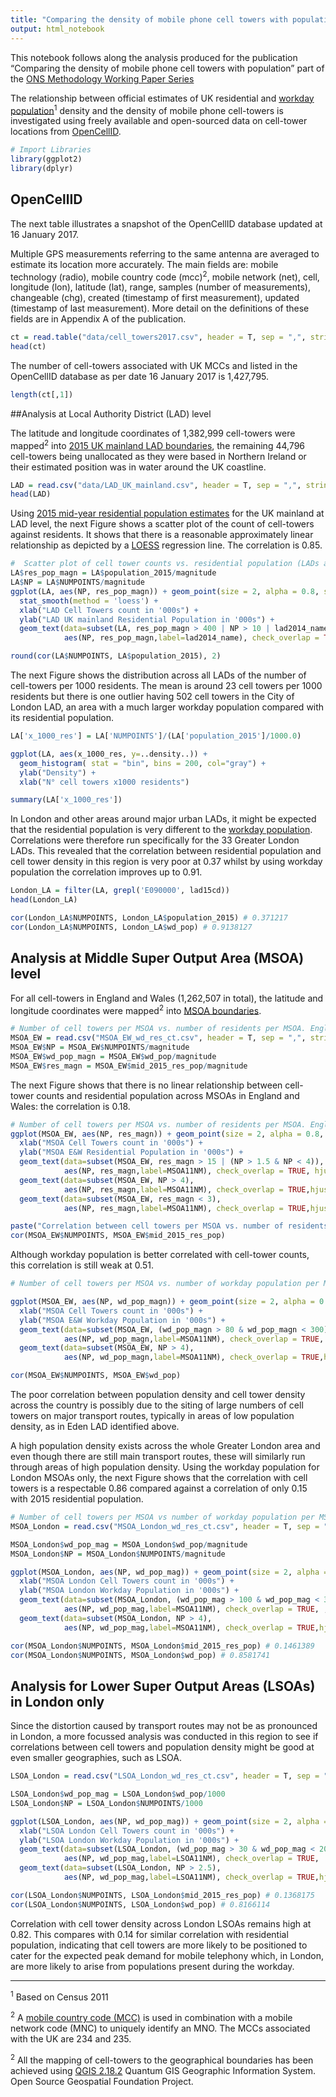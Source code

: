 ```yaml
---
title: "Comparing the density of mobile phone cell towers with population: Analysis"
output: html_notebook
---
```


This notebook follows along the analysis produced for the publication "Comparing the density of mobile phone cell towers with population" part of the [ONS Methodology Working Paper Series]()

The relationship between official estimates of UK residential and [workday population](https://www.ons.gov.uk/peoplepopulationandcommunity/populationandmigration/populationestimates/articles/theworkdaypopulationofenglandandwales/2013-10-31#data)<sup>1</sup> density and the density of mobile phone cell-towers is investigated using freely available and open-sourced data on cell-tower locations from [OpenCellID](https://opencellid.org/).

```r
# Import Libraries 
library(ggplot2)
library(dplyr)
```


## OpenCellID 

The next table illustrates a snapshot of the OpenCellID database updated at 16 January 2017. 

Multiple GPS measurements referring to the same antenna are averaged to estimate its location more accurately. The main fields are: mobile technology (radio), mobile country code (mcc)<sup>2</sup>, mobile network (net), cell, longitude (lon), latitude (lat), range, samples (number of measurements), changeable (chg), created (timestamp of first measurement), updated (timestamp of last measurement). More detail on the definitions of these fields are in Appendix A of the publication.

```r
ct = read.table("data/cell_towers2017.csv", header = T, sep = ",", stringsAsFactors = F)
head(ct)
```

The number of cell-towers associated with UK MCCs and listed in the OpenCellID database as per date 16 January 2017 is 1,427,795.

```r
length(ct[,1])
```


##Analysis at Local Authority District (LAD) level 

The latitude and longitude coordinates of 1,382,999 cell-towers were mapped<sup>2</sup> into [2015 UK mainland LAD boundaries](http://geoportal.statistics.gov.uk/datasets?q=LAD%20Boundaries%202015&sort=name), the remaining 44,796 cell-towers being unallocated as they were based in Northern Ireland or their estimated position was in water around the UK coastline. 

```r
LAD = read.csv("data/LAD_UK_mainland.csv", header = T, sep = ",", stringsAsFactors = F)
head(LAD)
```

Using [2015 mid-year residential population estimates](https://www.ons.gov.uk/peoplepopulationandcommunity/populationandmigration/populationestimates/datasets/populationestimatesforukenglandandwalesscotlandandnorthernireland) for the UK mainland at LAD level, the next Figure shows a scatter plot of the count of cell-towers against residents. It shows that there is a reasonable approximately linear relationship as depicted by a [LOESS](https://en.wikipedia.org/wiki/Local_regression) regression line. The correlation is 0.85.

```r
#  Scatter plot of cell tower counts vs. residential population (LADs across UK mainland)
LA$res_pop_magn = LA$population_2015/magnitude
LA$NP = LA$NUMPOINTS/magnitude
ggplot(LA, aes(NP, res_pop_magn)) + geom_point(size = 2, alpha = 0.8, stroke= 0) + 
  stat_smooth(method = 'loess') +
  xlab("LAD Cell Towers count in '000s") +
  ylab("LAD UK mainland Residential Population in '000s") +
  geom_text(data=subset(LA, res_pop_magn > 400 | NP > 10 | lad2014_name == "City of London"),
            aes(NP, res_pop_magn,label=lad2014_name), check_overlap = TRUE, hjust=-0.1, vjust=0, size = 4)
```

```r
round(cor(LA$NUMPOINTS, LA$population_2015), 2)
```

The next Figure shows the distribution across all LADs of the number of cell-towers per 1000 residents. The mean is around 23 cell towers per 1000 residents but there is one outlier having 502 cell towers in the City of London LAD, an area with a much larger workday population compared with its residential population.

```r
LA['x_1000_res'] = LA['NUMPOINTS']/(LA['population_2015']/1000.0)

ggplot(LA, aes(x_1000_res, y=..density..)) + 
  geom_histogram( stat = "bin", bins = 200, col="gray") +
  ylab("Density") +
  xlab("N° cell towers x1000 residents")
```

```r
summary(LA['x_1000_res'])
```

In London and other areas around major urban LADs, it might be expected that the residential population is very different to the [workday population](https://www.ons.gov.uk/peoplepopulationandcommunity/populationandmigration/populationestimates/articles/theworkdaypopulationofenglandandwales/2013-10-31#data). Correlations were therefore run specifically for the 33 Greater London LADs. This revealed that the correlation between residential population and cell tower density in this region is very poor at 0.37 whilst by using workday population the correlation improves up to 0.91.  

```r
London_LA = filter(LA, grepl('E090000', lad15cd))
head(London_LA)
```
```r
cor(London_LA$NUMPOINTS, London_LA$population_2015) # 0.371217
cor(London_LA$NUMPOINTS, London_LA$wd_pop) # 0.9138127
```


## Analysis at Middle Super Output Area (MSOA) level

For all cell-towers in England and Wales (1,262,507 in total), the latitude and longitude coordinates were mapped<sup>2</sup> into [MSOA boundaries](http://geoportal.statistics.gov.uk/datasets?q=MSOA_Boundaries_2011&sort=name). 

```r
# Number of cell towers per MSOA vs. number of residents per MSOA. England and Wales
MSOA_EW = read.csv("MSOA_EW_wd_res_ct.csv", header = T, sep = ",", stringsAsFactors = F)
MSOA_EW$NP = MSOA_EW$NUMPOINTS/magnitude
MSOA_EW$wd_pop_magn = MSOA_EW$wd_pop/magnitude
MSOA_EW$res_magn = MSOA_EW$mid_2015_res_pop/magnitude
```

The next Figure shows that there is no linear relationship between cell-tower counts and residential population across MSOAs in England and Wales: the correlation is 0.18. 

```r
# Number of cell towers per MSOA vs. number of residents per MSOA. England and Wales
ggplot(MSOA_EW, aes(NP, res_magn)) + geom_point(size = 2, alpha = 0.8, stroke= 0) + stat_smooth(method = "loess") +
  xlab("MSOA Cell Towers count in '000s") +
  ylab("MSOA E&W Residential Population in '000s") +
  geom_text(data=subset(MSOA_EW, res_magn > 15 | (NP > 1.5 & NP < 4)),
            aes(NP, res_magn,label=MSOA11NM), check_overlap = TRUE, hjust=-0.06, vjust=0.2, size = 4)+
  geom_text(data=subset(MSOA_EW, NP > 4),
            aes(NP, res_magn,label=MSOA11NM), check_overlap = TRUE,hjust=0.8, vjust=1.2, size = 4)+
  geom_text(data=subset(MSOA_EW, res_magn < 3),
            aes(NP, res_magn,label=MSOA11NM), check_overlap = TRUE,hjust=-0.08, vjust=0.2, size = 4)

```

```r
paste("Correlation between cell towers per MSOA vs. number of residents per MSOA")
cor(MSOA_EW$NUMPOINTS, MSOA_EW$mid_2015_res_pop)
```


Although workday population is better correlated with cell-tower counts, this correlation is still weak at 0.51.

```r
# Number of cell towers per MSOA vs. number of workday population per MSOA. England and Wales

ggplot(MSOA_EW, aes(NP, wd_pop_magn)) + geom_point(size = 2, alpha = 0.8, stroke= 0) + stat_smooth(method = "loess") +
  xlab("MSOA Cell Towers count in '000s") +
  ylab("MSOA E&W Workday Population in '000s") +
  geom_text(data=subset(MSOA_EW, (wd_pop_magn > 80 & wd_pop_magn < 300) | (NP > 1.5 & NP < 4)),
            aes(NP, wd_pop_magn,label=MSOA11NM), check_overlap = TRUE, hjust=-0.06, vjust=0.2, size = 4)+
  geom_text(data=subset(MSOA_EW, NP > 4),
            aes(NP, wd_pop_magn,label=MSOA11NM), check_overlap = TRUE,hjust=1.1, size = 4)
```

```r
cor(MSOA_EW$NUMPOINTS, MSOA_EW$wd_pop) 
```

The poor correlation between population density and cell tower density across the country is possibly due to the siting of large numbers of cell towers on major transport routes, typically in areas of low population density, as in Eden LAD identified above.

A high population density exists across the whole Greater London area and even though there are still main transport routes, these will similarly run through areas of high population density. Using the workday population for London MSOAs only, the next Figure shows that the correlation with cell towers is a respectable 0.86 compared against a correlation of only 0.15 with 2015 residential population. 

```r
# Number of cell towers per MSOA vs number of workday population per MSOA. London only
MSOA_London = read.csv("MSOA_London_wd_res_ct.csv", header = T, sep = ",", stringsAsFactors = F)
```

```r
MSOA_London$wd_pop_mag = MSOA_London$wd_pop/magnitude
MSOA_London$NP = MSOA_London$NUMPOINTS/magnitude

ggplot(MSOA_London, aes(NP, wd_pop_mag)) + geom_point(size = 2, alpha = 0.8, stroke= 0) + stat_smooth(method = "loess") +
  xlab("MSOA London Cell Towers count in '000s") +
  ylab("MSOA London Workday Population in '000s") +
  geom_text(data=subset(MSOA_London, (wd_pop_mag > 100 & wd_pop_mag < 300) | (NP > 1 & NP < 4)),
            aes(NP, wd_pop_mag,label=MSOA11NM), check_overlap = TRUE, , hjust=-0.06, vjust=0.2, size = 4) +
  geom_text(data=subset(MSOA_London, NP > 4),
            aes(NP, wd_pop_mag,label=MSOA11NM), check_overlap = TRUE,hjust=1.1, size = 4)
```

```r
cor(MSOA_London$NUMPOINTS, MSOA_London$mid_2015_res_pop) # 0.1461389
cor(MSOA_London$NUMPOINTS, MSOA_London$wd_pop) # 0.8581741
```

## Analysis for Lower Super Output Areas (LSOAs) in London only

Since the distortion caused by transport routes may not be as pronounced in London, a more focussed analysis was conducted in this region to see if correlations between cell towers and population density might be good at even smaller geographies, such as LSOA.

```r
LSOA_London = read.csv("LSOA_London_wd_res_ct.csv", header = T, sep = ",", stringsAsFactors = F)

LSOA_London$wd_pop_mag = LSOA_London$wd_pop/1000
LSOA_London$NP = LSOA_London$NUMPOINTS/1000

```

```r

ggplot(LSOA_London, aes(NP, wd_pop_mag)) + geom_point(size = 2, alpha = 0.8, stroke= 0) + stat_smooth(method = "loess") +
  xlab("LSOA London Cell Towers count in '000s") +
  ylab("LSOA London Workday Population in '000s") +
  geom_text(data=subset(LSOA_London, (wd_pop_mag > 30 & wd_pop_mag < 200) | (NP > 0.5 & NP < 2.5)),
            aes(NP, wd_pop_mag,label=LSOA11NM), check_overlap = TRUE,  hjust=-0.06, vjust=0.2, size = 4)+
  geom_text(data=subset(LSOA_London, NP > 2.5),
            aes(NP, wd_pop_mag,label=LSOA11NM), check_overlap = TRUE,hjust=1.1, size = 4)
```

```r
cor(LSOA_London$NUMPOINTS, LSOA_London$mid_2015_res_pop) # 0.1368175
cor(LSOA_London$NUMPOINTS, LSOA_London$wd_pop) # 0.8166114
```

Correlation with cell tower density across London LSOAs remains high at 0.82. This compares with 0.14 for similar correlation with residential population, indicating that cell towers are more likely to be positioned to cater for the expected peak demand for mobile telephony which, in London, are more likely to arise from populations present during the workday.

---

<sup>1</sup> Based on Census 2011

<sup>2</sup> A [mobile country code (MCC)](https://en.wikipedia.org/wiki/Mobile_country_code?oldformat=true) is used in combination with a mobile network code (MNC) to uniquely identify an MNO. The MCCs associated with the UK are 234 and 235.

<sup>2</sup> All the mapping of cell-towers to the geographical boundaries has been achieved using [QGIS 2.18.2](http://qgis.osgeo.org) Quantum GIS Geographic Information System. Open Source Geospatial Foundation Project. 